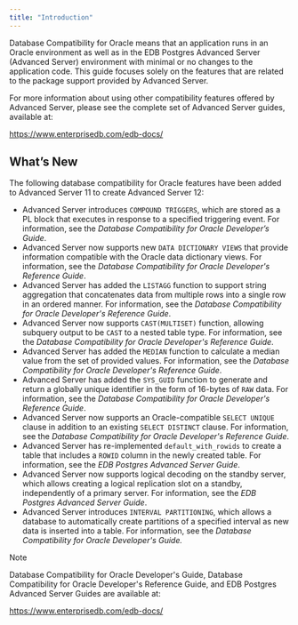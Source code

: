 ```yaml
---
title: "Introduction"
---
```


Database Compatibility for Oracle means that an application runs in an Oracle environment as well as in the EDB Postgres Advanced Server (Advanced Server) environment with minimal or no changes to the application code. This guide focuses solely on the features that are related to the package support provided by Advanced Server.

For more information about using other compatibility features offered by Advanced Server, please see the complete set of Advanced Server guides, available at:

<https://www.enterprisedb.com/edb-docs/>

## What’s New

The following database compatibility for Oracle features have been added to Advanced Server 11 to create Advanced Server 12:

  - Advanced Server introduces `COMPOUND TRIGGERS`, which are stored as a PL block that executes in response to a specified triggering event. For information, see the *Database Compatibility for Oracle Developer’s Guide*.
  - Advanced Server now supports new `DATA DICTIONARY VIEWS` that provide information compatible with the Oracle data dictionary views. For information, see the *Database Compatibility for Oracle Developer's Reference Guide*.
  - Advanced Server has added the `LISTAGG` function to support string aggregation that concatenates data from multiple rows into a single row in an ordered manner. For information, see the *Database Compatibility for Oracle Developer's Reference Guide*.
  - Advanced Server now supports `CAST(MULTISET)` function, allowing subquery output to be `CAST` to a nested table type. For information, see the *Database Compatibility for Oracle Developer's Reference Guide*.
  - Advanced Server has added the `MEDIAN` function to calculate a median value from the set of provided values. For information, see the *Database Compatibility for Oracle Developer's Reference Guide*.
  - Advanced Server has added the `SYS_GUID` function to generate and return a globally unique identifier in the form of 16-bytes of `RAW` data. For information, see the *Database Compatibility for Oracle Developer's Reference Guide*.
  - Advanced Server now supports an Oracle-compatible `SELECT UNIQUE` clause in addition to an existing `SELECT DISTINCT` clause. For information, see the *Database Compatibility for Oracle Developer's Reference Guide*.
  - Advanced Server has re-implemented `default_with_rowids` to create a table that includes a `ROWID` column in the newly created table. For information, see the *EDB Postgres Advanced Server Guide*.
  - Advanced Server now supports logical decoding on the standby server, which allows creating a logical replication slot on a standby, independently of a primary server. For information, see the *EDB Postgres Advanced Server Guide*.
  - Advanced Server introduces `INTERVAL PARTITIONING`, which allows a database to automatically create partitions of a specified interval as new data is inserted into a table. For information, see the *Database Compatibility for Oracle Developer's Guide.*

<div class="note">

<div class="title">

Note

</div>

Database Compatibility for Oracle Developer's Guide, Database Compatibility for Oracle Developer's Reference Guide, and EDB Postgres Advanced Server Guides are available at:

<https://www.enterprisedb.com/edb-docs/>

</div>
